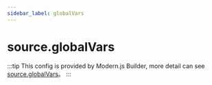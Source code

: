```yaml
---
sidebar_label: globalVars
---
```


# source.globalVars

:::tip
This config is provided by Modern.js Builder, more detail can see [source.globalVars](https://modernjs.dev/builder/en/api/config-source.html#source-globalvars)。
:::


<Main />
